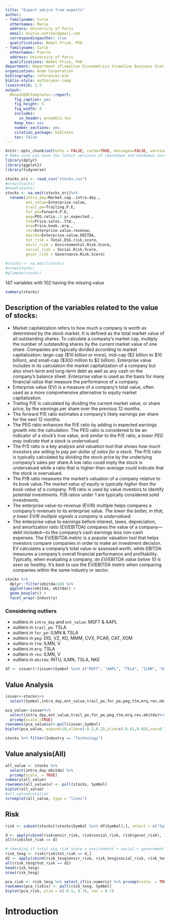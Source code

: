 ```yaml
---
title: "Expert advice from experts"
author:
- familyname: Curie
  othernames: Marie
  address: University of Paris
  email: mcurie.notreal@gmail.com
  correspondingauthor: true
  qualifications: Nobel Prize, PhD
- familyname: Curie
  othernames: Pierre
  address: University of Paris
  qualifications: Nobel Prize, PhD
department: Department of\newline Econometrics &\newline Business Statistics
organization: Acme Corporation
bibliography: references.bib
biblio-style: authoryear-comp
linestretch: 1.5
output:
  MonashEBSTemplates::report:
    fig_caption: yes
    fig_height: 5
    fig_width: 8
    includes:
      in_header: preamble.tex
    keep_tex: yes
    number_sections: yes
    citation_package: biblatex
    toc: false
---
```


```r
knitr::opts_chunk$set(echo = FALSE, cache=TRUE, messages=FALSE, warning=FALSE)
# Make sure you have the latest versions of rmarkdown and bookdown installed
library(dplyr)
library(ggplot2)
library(tidyverse)
```


```r
stocks_ori <- read_csv("stocks.csv")
#nrow(stocks)
#head(stocks)
stocks <- na.omit(stocks_ori)%>%
  rename(intra_day=Market.cap..intra.day.,
         ent_value=Enterprise.value,
         trail_pe=Trailing.P.E,
         for_pe=Forward.P.E,
         peg=PEG.ratio..5.yr.expected.,
         ttm=Price.sales..ttm.,
         mrq=Price.book..mrq.,
         rev=Enterprise.value.revenue,
         ebitda=Enterprise.value.EBITDA,
         tot_risk = Total.ESG.risk.score,
         envir_risk = Environmental.Risk.Score,
         social_risk = Social.Risk.Score,
         gover_risk = Governance.Risk.Score)
  
#stocks <- na.omit(stocks)
#nrow(stocks)
#glimpse(stocks)
```

147 variables with 102 having the missing value

```r
summary(stocks)
```

## Description of the variables related to the value of stocks:
- Market capitalization refers to how much a company is worth as determined by the stock market. It is defined as the total market value of all outstanding shares. To calculate a company's market cap, multiply the number of outstanding shares by the current market value of one share. Companies are typically divided according to market capitalization: large-cap (\$10 billion or more), mid-cap (\$2 billion to \$10 billion), and small-cap ($300 million to \$2 billion). Enterprise value includes in its calculation the market capitalization of a company but also short-term and long-term debt as well as any cash on the company's balance sheet. Enterprise value is used as the basis for many financial ratios that measure the performance of a company.
- Enterprise value (EV) is a measure of a company's total value, often used as a more comprehensive alternative to equity market capitalization.
- Trailing P/E is calculated by dividing the current market value, or share price, by the earnings per share over the previous 12 months.
- The forward P/E ratio estimates a company's likely earnings per share for the next 12 months.
- The PEG ratio enhances the P/E ratio by adding in expected earnings growth into the calculation. The PEG ratio is considered to be an indicator of a stock's true value, and similar to the P/E ratio, a *lower PEG may indicate that a stock is undervalued*.
- The P/S ratio is a key analysis and valuation tool that shows *how much investors are willing to pay per dollar of sales for a stock.* The P/S ratio is typically calculated by dividing the stock price by the underlying company's sales per share.A low ratio could imply the stock is undervalued while a ratio that is higher-than-average could indicate that the stock is overvalued.
- The P/B ratio measures the market's valuation of a company relative to its book value.*The market value of equity is typically higher than the book value of a company.* P/B ratio is used by value investors to identify potential investments. P/B ratios under 1 are typically considered solid investments.
- The enterprise value-to-revenue (EV/R) multiple helps compares a company’s revenues to its enterprise value. *The lower the better, in that, a lower EV/R multiple signals a company is undervalued.*
- The enterprise value to earnings before interest, taxes, depreciation, and amortization ratio (EV/EBITDA) compares the value of a company—debt included—to the company’s cash earnings less non-cash expenses. The EV/EBITDA metric is a popular valuation tool that helps investors compare companies in order to make an investment decision. EV calculates a company's total value or assessed worth, while EBITDA measures a company's overall financial performance and profitability. Typically, when evaluating a company, *an EV/EBITDA value below 10 is seen as healthy*. It's best to use the EV/EBITDA metric when comparing companies within the same industry or sector.

```r
stocks %>% 
  dplyr::filter(ebitda<10) %>% 
  ggplot(aes(ebitda, ebitda)) + 
  geom_boxplot() + 
  facet_wrap(~Industry)
```

### Considering outliers
- outliers in `intra_day` and `ent_value`: MSFT & AAPL
- outliers in `trail_pe`: TSLA
- outliers in `for_pe`: ILMN & TSLA
- outliers in `peg`: DIS, VZ, KO, MMM, CVX, PCAR, CAT, XOM
- outliers in `ttm`: ILMN, V
- outliers in `mrq`: TSLA
- outliers in `rev`: ILMN, V
- outliers in `ebitda`: INTU, ILMN, TSLA, NKE

```r
df <- issuer[!(issuer$Symbol %in% c("MSFT", "AAPL", "TSLA", "ILMN", "DIS", "VZ", "KO", "MMM", "CVX", "PCAR", "CAT", "XOM", "V", "INTU", "NKE")),]
```



## Value Analysis
```r
issuer<-stocks%>%
  select(Symbol,intra_day,ent_value,trail_pe,for_pe,peg,ttm,mrq,rev,ebitda)

pca_value<-issuer%>%
  select(intra_day,ent_value,trail_pe,for_pe,peg,ttm,mrq,rev,ebitda)%>%
  prcomp(scale.=TRUE)
rownames(pca_value$x)<-pull(issuer,Symbol)
biplot(pca_value, expand=10,xlim=c(-0.2,0.2),ylim=c(-0.01,0.05),cex=0.7)
```

```r
stocks %>% filter(Industry == "Technology")
```

## Value analysis(All)

```r
all_value <- stocks %>% 
  select(intra_day:ebitda) %>%
  prcomp(scale. = TRUE)
summary(all_value)
rownames(all_value$x) <- pull(stocks, Symbol)
biplot(all_value)
#all_value$rotation
screeplot(all_value, type = "lines")
```




## Risk 
```r
risk <- subset(stocks[(stocks$Symbol %in% df$Symbol),], select = c("Symbol", "tot_risk", "envir_risk", "social_risk", "gover_risk"))
```

```r
d <- apply(cbind(risk$envir_risk, risk$social_risk, risk$gover_risk), 1, sum)
all(risk$tot_risk == d)
```

```r
# checking if total esg risk score = environmrnt + social + government 
risk_tesg <- risk[risk$tot_risk == d,]
d2 <- apply(cbind(risk_tesg$envir_risk, risk_tesg$social_risk, risk_tesg$gover_risk), 1, sum)
all(risk_tesg$tot_risk == d2)
head(risk_tesg)
nrow(risk_tesg)
```

```r
pca_risk <- risk_tesg %>% select_if(is.numeric) %>% prcomp(scale. = TRUE)
rownames(pca_risk$x) <- pull(risk_tesg, Symbol)
biplot(pca_risk, ylim = c(-0.5, 0.3), cex = 0.7)
```


# Introduction
